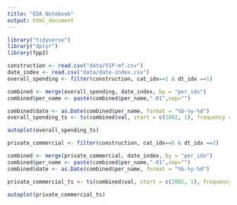```yaml
---
title: "EDA Notebook"
output: html_document
---
```


```r
library("tidyverse")
library("dplyr")
library(fpp2)
```



```r
construction <- read.csv("data/VIP-mf.csv")
date_index <- read.csv("data/date-index.csv")
overall_spending <- filter(construction, cat_idx==1 & dt_idx ==1)

combined <- merge(overall_spending, date_index, by = "per_idx")
combined$per_name <- paste(combined$per_name,"-01",sep="")

combined$date <- as.Date(combined$per_name, format = "%b-%y-%d")
overall_spending_ts <- ts(combined$val, start = c(2002, 1), frequency = 12)

autoplot(overall_spending_ts)

```

```r
private_commercial <- filter(construction, cat_idx==6 & dt_idx ==2)

combined <- merge(private_commercial, date_index, by = "per_idx")
combined$per_name <- paste(combined$per_name,"-01",sep="")
combined$date <- as.Date(combined$per_name, format = "%b-%y-%d")

private_commercial_ts <- ts(combined$val, start = c(2002, 1), frequency = 12)

autoplot(private_commercial_ts)
```